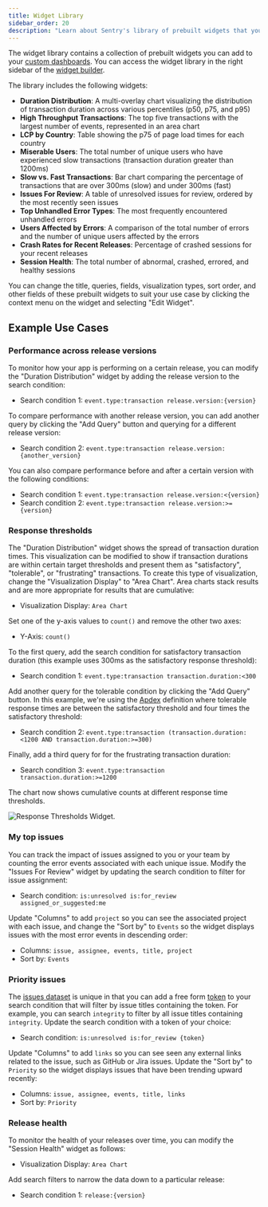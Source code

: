 ```yaml
---
title: Widget Library
sidebar_order: 20
description: "Learn about Sentry's library of prebuilt widgets that you can use in your custom dashboards."
---
```


<Include name="feature-available-for-plan-trial-business.mdx" />

The widget library contains a collection of prebuilt widgets you can add to your [custom dashboards](/product/dashboards/customize-dashboards/). You can access the widget library in the right sidebar of the [widget builder](/product/dashboards/widget-builder/).

The library includes the following widgets:

- **Duration Distribution**: A multi-overlay chart visualizing the distribution of transaction duration across various percentiles (p50, p75, and p95)
- **High Throughput Transactions**: The top five transactions with the largest number of events, represented in an area chart
- **LCP by Country**: Table showing the p75 of page load times for each country
- **Miserable Users**: The total number of unique users who have experienced slow transactions (transaction duration greater than 1200ms)
- **Slow vs. Fast Transactions**: Bar chart comparing the percentage of transactions that are over 300ms (slow) and under 300ms (fast)
- **Issues For Review**: A table of unresolved issues for review, ordered by the most recently seen issues
- **Top Unhandled Error Types**: The most frequently encountered unhandled errors
- **Users Affected by Errors**: A comparison of the total number of errors and the number of unique users affected by the errors
- **Crash Rates for Recent Releases**: Percentage of crashed sessions for your recent releases
- **Session Health**: The total number of abnormal, crashed, errored, and healthy sessions

You can change the title, queries, fields, visualization types, sort order, and other fields of these prebuilt widgets to suit your use case by clicking the context menu on the widget and selecting "Edit Widget".

## Example Use Cases

### Performance across release versions

To monitor how your app is performing on a certain release, you can modify the "Duration Distribution" widget by adding the release version to the search condition:

- Search condition 1: `event.type:transaction release.version:{version}`

To compare performance with another release version, you can add another query by clicking the "Add Query" button and querying for a different release version:

- Search condition 2: `event.type:transaction release.version:{another_version}`

You can also compare performance before and after a certain version with the following conditions:

- Search condition 1: `event.type:transaction release.version:<{version}`
- Search condition 2: `event.type:transaction release.version:>={version}`

### Response thresholds

The "Duration Distribution" widget shows the spread of transaction duration times. This visualization can be modified to show if transaction durations are within certain target thresholds and present them as "satisfactory", "tolerable", or "frustrating" transactions. To create this type of visualization, change the "Visualization Display" to "Area Chart". Area charts stack results and are more appropriate for results that are cumulative:

- Visualization Display: `Area Chart`

Set one of the y-axis values to `count()` and remove the other two axes:

- Y-Axis: `count()`

To the first query, add the search condition for satisfactory transaction duration (this example uses 300ms as the satisfactory response threshold):

- Search condition 1: `event.type:transaction transaction.duration:<300`

Add another query for the tolerable condition by clicking the "Add Query" button. In this example, we're using the [Apdex](/product/performance/metrics/#apdex) definition where tolerable response times are between the satisfactory threshold and four times the satisfactory threshold:

- Search condition 2: `event.type:transaction (transaction.duration:<1200 AND transaction.duration:>=300)`

Finally, add a third query for for the frustrating transaction duration:

- Search condition 3: `event.type:transaction transaction.duration:>=1200`

The chart now shows cumulative counts at different response time thresholds.

![Response Thresholds Widget.](./img/widget-library-response-thresholds-widget.png)

### My top issues

You can track the impact of issues assigned to you or your team by counting the error events associated with each unique issue. Modify the "Issues For Review" widget by updating the search condition to filter for issue assignment:

- Search condition: `is:unresolved is:for_review assigned_or_suggested:me`

Update "Columns" to add `project` so you can see the associated project with each issue, and change the "Sort by" to `Events` so the widget displays issues with the most error events in descending order:

- Columns: `issue, assignee, events, title, project`
- Sort by: `Events`

### Priority issues

The [issues dataset](/product/dashboards/widget-builder/#issues) is unique in that you can add a free form [token](/concepts/search/#syntax) to your search condition that will filter by issue titles containing the token. For example, you can search `integrity` to filter by all issue titles containing `integrity`. Update the search condition with a token of your choice:

- Search condition: `is:unresolved is:for_review {token}`

Update "Columns" to add `links` so you can see seen any external links related to the issue, such as GitHub or Jira issues. Update the "Sort by" to `Priority` so the widget displays issues that have been trending upward recently:

- Columns: `issue, assignee, events, title, links`
- Sort by: `Priority`

### Release health

To monitor the health of your releases over time, you can modify the "Session Health" widget as follows:

- Visualization Display: `Area Chart`

Add search filters to narrow the data down to a particular release:

- Search condition 1: `release:{version}`

